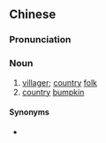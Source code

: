{{also|乡下人}}
==Chinese==
{{zh-forms|s=乡下人|type=21}}

===Pronunciation===
{{zh-pron
|m=xiāngxiarén
|c=hoeng1 haa6-2 jan4
|cat=n
}}

===Noun===
{{zh-noun}}

# [[villager]]; [[country]] [[folk]]
# [[country]] [[bumpkin]]

====Synonyms====
* {{zh-l|村民}}